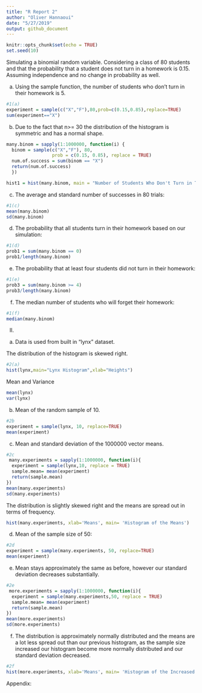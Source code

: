 ```yaml
---
title: "R Report 2"
author: "Oliver Hannaoui"
date: "5/27/2019"
output: github_document
---
```


```r
knitr::opts_chunk$set(echo = TRUE)
set.seed(10)
```

Simulating a binomial random variable. Considering a class of 80 students and that the probability that a student does not turn in a homework is 0.15. Assuming independence and no change in probability as well.

a) 
Using the sample function, the number of students who don't turn in their homework is 5.
```r
#1(a)
experiment = sample(c("X","F"),80,prob=c(0.15,0.85),replace=TRUE)
sum(experiment=="X")
```


b) 
Due to the fact that n>= 30 the distribution of the histogram is symmetric and has a normal shape.
```r
many.binom = sapply(1:1000000, function(i) { 
  binom = sample(c("X","F"), 80, 
                 prob = c(0.15, 0.85), replace = TRUE) 
  num.of.success = sum(binom == "X")
  return(num.of.success)
  })

hist1 = hist(many.binom, main = "Number of Students Who Don't Turn in Their Homework", xlab = "Students Who Don't Turn in Their Homework", ylab = "Frequency")
```

c)
The average and standard number of successes in 80 trials:
```r
#1(c)
mean(many.binom)
sd(many.binom)
```

d)
The probability that all students turn in their homework based on our simulation:
```r
#1(d)
prob1 = sum(many.binom == 0)
prob1/length(many.binom)
```

e) 
The probability that at least four students did not turn in their homework:
```r
#1(e)
prob3 = sum(many.binom >= 4)
prob3/length(many.binom)
```

f)
The median number of students who will forget their homework:
```r
#1(f)
median(many.binom)
```

II.
a) 
Data is used from built in "lynx" dataset.

The distribution of the histogram is skewed right.
```r
#2(a)
hist(lynx,main="Lynx Histogram",xlab="Heights")

```

Mean and Variance
```r
mean(lynx)
var(lynx)
```


b)
Mean of the random sample of 10.
```r
#2b
experiment = sample(lynx, 10, replace=TRUE)
mean(experiment)
```

c)
Mean and standard deviation of the 1000000 vector means.
```r
#2c
 many.experiments = sapply(1:1000000, function(i){
  experiment = sample(lynx,10, replace = TRUE)
  sample.mean= mean(experiment)
  return(sample.mean)
})
mean(many.experiments)
sd(many.experiments)
```


The distribution is slightly skewed right and the means are spread out in terms of frequency.
```r

hist(many.experiments, xlab='Means', main= 'Histogram of the Means')
```

d)
Mean of the sample size of 50:
```r
#2d
experiment = sample(many.experiments, 50, replace=TRUE)
mean(experiment)
```

e)
Mean stays approximately the same as before, however our standard deviation decreases substantially.
```r
#2e
 more.experiments = sapply(1:1000000, function(i){
  experiment = sample(many.experiments,50, replace = TRUE)
  sample.mean= mean(experiment)
  return(sample.mean)
})
mean(more.experiments)
sd(more.experiments)
```

f)
The distribution is approximately normally distributed and the means are a lot less spread out than our previous histogram, as the sample size increased our histogram become more normally distributed and our standard deviation decreased.
```r
#2f
hist(more.experiments, xlab='Means', main= 'Histogram of the Increased Sample Size')
```

Appendix:
```r

```

